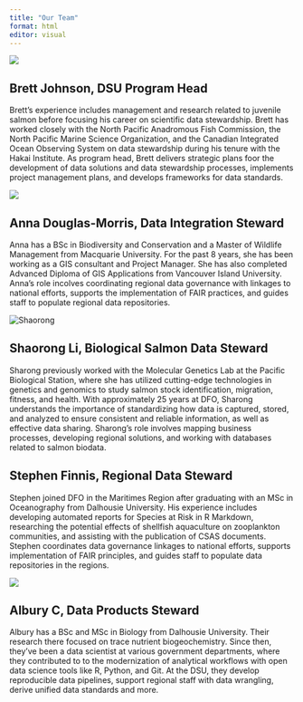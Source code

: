 ```yaml
---
title: "Our Team"
format: html
editor: visual
---
```


::::: grid
::: g-col-4
![](images/logo.png)
:::

::: g-col-8
## Brett Johnson, DSU Program Head

Brett’s experience includes management and research related to juvenile salmon before focusing his career on scientific data stewardship. Brett has worked closely with the North Pacific Anadromous Fish Commission, the North Pacific Marine Science Organization, and the Canadian Integrated Ocean Observing System on data stewardship during his tenure with the Hakai Institute. As program head, Brett delivers strategic plans foor the development of data solutions and data stewardship processes, implements project management plans, and develops frameworks for data standards.
:::
:::::

::::: grid
::: g-col-4
![](images/logo.png)
:::

::: g-col-8
## Anna Douglas-Morris, Data Integration Steward

Anna has a BSc in Biodiversity and Conservation and a Master of Wildlife Management from Macquarie University. For the past 8 years, she has been working as a GIS consultant and Project Manager. She has also completed Advanced Diploma of GIS Applications from Vancouver Island University. Anna's role incolves coordinating regional data governance with linkages to national efforts, supports the implementation of FAIR practices, and guides staff to populate regional data repositories.
:::
:::::

::::: grid
::: g-col-4

```{=html}
<img src=images/team/Shaorong.jpg" alt="Shaorong" class="circle">
```
:::

::: g-col-8
## Shaorong Li, Biological Salmon Data Steward

Sharong previously worked with the Molecular Genetics Lab at the Pacific Biological Station, where she has utilized cutting-edge technologies in genetics and genomics to study salmon stock identification, migration, fitness, and health. With approximately 25 years at DFO, Sharong understands the importance of standardizing how data is captured, stored, and analyzed to ensure consistent and reliable information, as well as effective data sharing. Sharong's role involves mapping business processes, developing regional solutions, and working with databases related to salmon biodata.
:::
:::::

::::: grid
::: g-col-4

:::

::: g-col-8
## Stephen Finnis, Regional Data Steward

Stephen joined DFO in the Maritimes Region after graduating with an MSc in Oceanography from Dalhousie University. His experience includes developing automated reports for Species at Risk in R Markdown, researching the potential effects of shellfish aquaculture on zooplankton communities, and assisting with the publication of CSAS documents. Stephen coordinates data governance linkages to national efforts, supports implementation of FAIR principles, and guides staff to populate data repositories in the regions.
:::
:::::

::::: grid
::: g-col-4
![](images/logo.png)
:::

::: g-col-8
## Albury C, Data Products Steward

Albury has a BSc and MSc in Biology from Dalhousie University. Their research there focused on trace nutrient biogeochemistry. Since then, they've been a data scientist at various government departments, where they contributed to to the modernization of analytical workflows with open data science tools like R, Python, and Git. At the DSU, they develop reproducible data pipelines, support regional staff with data wrangling, derive unified data standards and more.
:::
:::::
